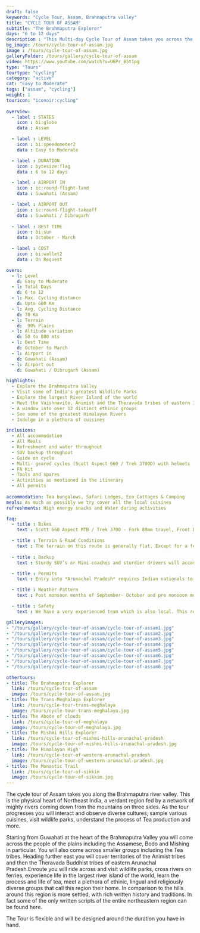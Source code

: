 ```yaml
---
draft: false
keywords: "Cycle Tour, Assam, Brahmaputra valley"
title: "CYCLE TOUR OF ASSAM" 
subtitle: "The Brahmaputra Explorer" 
days: "6 to 12 days" 
description : "This Multi-day Cycle Tour of Assam takes you across the Brahmaputra valley, the physical heart of Northeast India."
bg_image: /tours/cycle-tour-of-assam.jpg
image : /tours/cycle-tour-of-assam.jpg
galleryFolder: /tours/gallery/cycle-tour-of-assam
video: https://www.youtube.com/watch?v=U6Pr_B5t1pg
type: "Tours" 
tourtype: "cycling"
category: "active" 
cat: "Easy to Moderate"
tags: ["assam", "cycling"]
weight: 1
touricon: "iconoir:cycling"
 
overview:
  - label : STATES
    icon : bi:globe
    data : Assam

  - label : LEVEL
    icon : bi:speedometer2
    data : Easy to Moderate 

  - label : DURATION
    icon : bytesize:flag
    data : 6 to 12 days

  - label : AIRPORT IN
    icon : ic:round-flight-land
    data : Guwahati (Assam)

  - label : AIRPORT OUT
    icon : ic:round-flight-takeoff
    data : Guwahati / Dibrugarh
    
  - label : BEST TIME
    icon : bi:sun
    data : October - March

  - label : COST
    icon : bi:wallet2
    data : On Request

overs:
  - l: Level 
    d: Easy to Moderate
  - l: Total Days 
    d: 6 to 12
  - l: Max. Cycling distance 
    d: Upto 600 Km
  - l: Avg. Cycling Distance 
    d: 70 Km
  - l: Terrain 
    d:  90% Plains
  - l: Altitude variation 
    d: 50 to 800 mts
  - l: Best Time 
    d: October to March
  - l: Airport in 
    d: Guwahati (Assam)
  - l: Airport out 
    d: Guwahati / Dibrugarh (Assam)

highlights:
  - Explore the Brahmaputra Valley
  - Visit some of India's greatest Wildlife Parks
  - Explore the largest River Island of the world
  - Meet the Vaishnavite, Animist and the Theravada tribes of eastern India
  - A window into over 12 distinct ethinic groups
  - See some of the greatest Himalayan Rivers
  - Indulge in a plethora of cuisines

inclusions:
  - All accommodation
  - All Meals
  - Refreshment and water throughout
  - SUV backup throughout
  - Guide on cycle
  - Multi- geared cycles (Scott Aspect 660 / Trek 3700D) with helmets
  - FA Kit
  - Tools and spares
  - Activities as mentioned in the itinerary
  - All permits
 
accommodation: Tea bungalows, Safari Lodges, Eco Cottages & Camping
meals: As much as possibly we try cover all the local cuisines
refreshments: High energy snacks and Water during activities

faq:
  - title : Bikes
    text : Scott 660 Aspect MTB / Trek 3700 - Fork 80mm travel, Front Derailleur Shimano FD-TX50 / 34.9mm, Rear Derailleur Shimano Tourney RD-TX35 21 Speed (Upgraded), Shifters Shimano ST-EF 41 L / 7R EZ-ire plus (Upgraded), Brakeset Tektro SCM-02 mech. Disc 160F/160Rmm Rotor, Front Tyre 6 26×2.1 / 30TPI, Rear Tyre 6 26×2.1 / 30TPI, Weight 13.6 kg / 29.98 lbs

  - title : Terrain & Road Conditions
    text : The terrain on this route is generally flat. Except for a few odd days the roads are generally excellent. This is probably one of the easiest routes to cycle in the Northeastern region, with beautiful views, interesting tribes and excellent road conditions.
   
  - title : Backup
    text : Sturdy SUV’s or Mini-coaches and sturdier drivers will accompany you on every trip. These vehicles are along right from your airport pick up to your drop back to the airport.

  - title : Permits 
    text : Entry into *Arunachal Pradesh* requires Indian nationals to aquire a Inner Line Permit (ILP) whereas foreign nationals require Restricted Area Permits (RAP), both of which have a certain fees applicable.

  - title : Weather Pattern 
    text : Post monsoon months of September- October and pre monsoon months of March-April are very pleasant with blue skies and a fair days. Peak winters are from November to February with the mercury coming down below 15 C in the nights, where as the days are quite pleasant.

  - title : Safety 
    text : We have a very experienced team which is also local. This reflects in the overall safety of our tours. Rest assured your guides know where extra attention is required and when. All our routes are well known to us, we know where the nearest medical facilities are, we know whom to contact if in case of an emergency, we know all the alternate routes in case of road blockages. We have CASEVAC protocols in place to streamline the process in case of emergencies. You can rest easy knowing that in the outdoors in general and this region in particular you are in safe hands with us.

galleryimages:
- "/tours/gallery/cycle-tour-of-assam/cycle-tour-of-assam1.jpg"
- "/tours/gallery/cycle-tour-of-assam/cycle-tour-of-assam2.jpg"
- "/tours/gallery/cycle-tour-of-assam/cycle-tour-of-assam3.jpg"
- "/tours/gallery/cycle-tour-of-assam/cycle-tour-of-assam4.jpg"
- "/tours/gallery/cycle-tour-of-assam/cycle-tour-of-assam5.jpg"
- "/tours/gallery/cycle-tour-of-assam/cycle-tour-of-assam6.jpg"
- "/tours/gallery/cycle-tour-of-assam/cycle-tour-of-assam7.jpg"
- "/tours/gallery/cycle-tour-of-assam/cycle-tour-of-assam8.jpg"

othertours:
- title: The Brahmaputra Explorer 
  link: /tours/cycle-tour-of-assam
  image: /tours/cycle-tour-of-assam.jpg
- title: The Trans-Meghalaya Explorer
  link: /tours/cycle-tour-trans-meghalaya
  image: /tours/cycle-tour-trans-meghalaya.jpg
- title: The Abode of clouds 
  link: /tours/cycle-tour-of-meghalaya
  image: /tours/cycle-tour-of-meghalaya.jpg
- title: The Mishmi Hills Explorer 
  link: /tours/cycle-tour-of-mishmi-hills-arunachal-pradesh
  image: /tours/cycle-tour-of-mishmi-hills-arunachal-pradesh.jpg
- title: The Himalayan High
  link: /tours/cycle-tour-of-western-arunachal-pradesh
  image: /tours/cycle-tour-of-western-arunachal-pradesh.jpg 
- title: The Monastic Trail
  link: /tours/cycle-tour-of-sikkim
  image: /tours/cycle-tour-of-sikkim.jpg
---
```




The cycle tour of Assam takes you along the Brahmaputra river valley. This is the physical heart of Northeast India, a verdant region fed by a network of mighty rivers coming down from the mountains on three sides. As the tour progresses you will interact and observe diverse cultures, sample various cuisines, visit wildlife parks, understand the process of Tea production and more. 

Starting from Guwahati at the heart of the Brahmaputra Valley you will come across the people of the plains including the Assamese, Bodo and Mishing in particular. You will also come across smaller groups including the Tea tribes. Heading further east you will cover territories of the Animist tribes and then the Theravada Buddhist tribes of eastern Arunachal Pradesh.Enroute you will ride across and visit wildlife parks, cross rivers on ferries, experience life in the largest river island of the world, learn the process and life of tea, meet a plethora of ethinic, lingual and religiously diverse groups that call this region their home. In comparison to the hills around this region is more settled, with rich written history and traditions. In fact some of the only written scripts of the entire northeastern region can be found here. 

The Tour is flexible and will be designed around the duration you have in hand.
